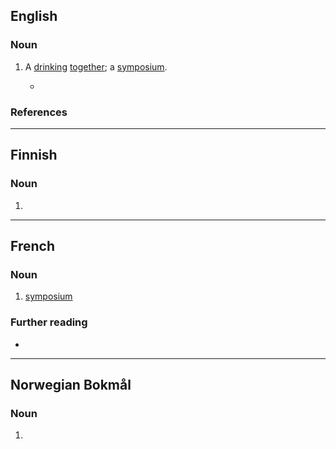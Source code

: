 ==English==

===Noun===
{{en-noun|?}}

# {{lb|en|obsolete}} A [[drink]]ing [[together]]; a [[symposium]].
#* {{RQ:Scott Waverley|passage=our '''symposion''' last night}}

===References===
{{R:Webster 1913}}

----

==Finnish==

===Noun===
{{head|fi|noun form}}

# {{fi-form of|case=genitive|pl=singular|symposio}}
----
==French==

===Noun===
{{fr-noun|m}}

# [[symposium]]

===Further reading===
* {{R:TLFi}}

----

==Norwegian Bokmål==

===Noun===
{{nb-noun-n2|symposi}}

# {{alt form|nocap=1|nb|symposium|t=symposium}}